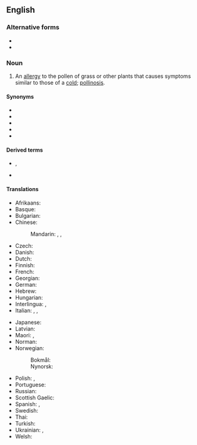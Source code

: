 {{also|hayfever|hay-fever}}
==English==

===Alternative forms===
* {{l|en|hay-fever}}
* {{l|en|hayfever}}

===Noun===
{{wikipedia}}
{{en-noun|-|s}}

# {{lb|en|pathology|immunology}} An [[allergy]] to the pollen of grass or other plants that causes symptoms similar to those of a [[cold]]; [[pollinosis]].

====Synonyms====
* {{l|en|allergic rhinitis}}
* {{l|en|hay asthma}}
* {{l|en|hay cold}}
* {{l|en|pollinosis}}
* {{l|en|rose fever}}

====Derived terms====
* {{l|en|non-seasonal hay fever}}, {{l|en|nonseasonal hay fever}}
* {{l|en|perennial hay fever}}

====Translations====
{{trans-top|allergy to pollen}}
* Afrikaans: {{t|af|hooikoors}}
* Basque: {{t|eu|errinitis alergikoa}}
* Bulgarian: {{t|bg|сенна треска|f}}
* Chinese:
*: Mandarin: {{t+|cmn|枯草熱|sc=Hani}}, {{t+|cmn|枯草热|tr=kūcǎorè|sc=Hani}}, {{t+|cmn|花粉症|tr=huāfěnzhèng|sc=Hani}}
* Czech: {{t+|cs|senná rýma|f}}
* Danish: {{t+|da|høfeber|c}}
* Dutch: {{t+|nl|hooikoorts|f}}
* Finnish: {{t+|fi|heinänuha}}
* French: {{t+|fr|rhume des foins|m}}
* Georgian: {{t-needed|ka}}
* German: {{t+|de|Heuschnupfen|m}}
* Hebrew: {{t|he|קדחת השחת|f|tr=kadákhat hashákhat}}
* Hungarian: {{t+|hu|szénanátha}}
* Interlingua: {{t|ia|febre del feno}}, {{t|ia|pollinosis}}
* Italian: {{t|it|raffreddore da fieno|m}}, {{t|it|febbre da fieno|f}}, {{t+|it|pollinosi|f}}
{{trans-mid}}
* Japanese: {{t|ja|花粉症|tr=かふんしょう, kafunshō|sc=Jpan}}
* Latvian: {{t|lv|siena drudzis}}
* Maori: {{t|mi|ihu pāwera}}, {{t|mi|mate ihu pāwera}}
* Norman: {{t|nrf|maladie du fain|f}}
* Norwegian:
*: Bokmål: {{t|nb|høysnue|m}}
*: Nynorsk: {{t|nn|høysnue|m}}
* Polish: {{t|pl|katar sienny|m}} {{qualifier|common use}}, {{t|pl|pyłkowica|f}} {{qualifier|medical term}}
* Portuguese: {{t|pt|febre de feno|f}}
* Russian: {{t+|ru|сенна́я лихора́дка|f}}
* Scottish Gaelic: {{t|gd|fiabhras-feòir|m|alt=am fiabhras-feòir}}
* Spanish: {{t|es|fiebre del heno|f}}, {{t|es|polinosis}}
* Swedish: {{t+|sv|hösnuva|c}}
* Thai: {{t|th|ไข้ละอองฟาง}}
* Turkish: {{t+|tr|saman nezlesi}}
* Ukrainian: {{t|uk|поліно́з|m}}, {{t|uk|сінна гарячка|f}}
* Welsh: {{t|cy|clefyd y gwair|m}}
{{trans-bottom}}